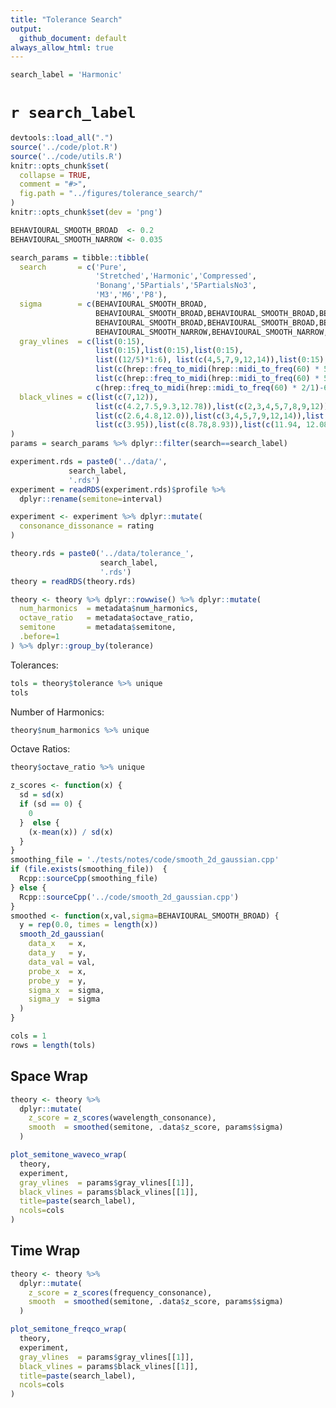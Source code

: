 ```yaml
---
title: "Tolerance Search"
output:
  github_document: default
always_allow_html: true
---
```


```r
search_label = 'Harmonic'
```

# `r search_label`

```r
devtools::load_all(".")
source('../code/plot.R')
source('../code/utils.R')
knitr::opts_chunk$set(
  collapse = TRUE,
  comment = "#>",
  fig.path = "../figures/tolerance_search/"
)
knitr::opts_chunk$set(dev = 'png')
```

```r
BEHAVIOURAL_SMOOTH_BROAD  <- 0.2
BEHAVIOURAL_SMOOTH_NARROW <- 0.035

search_params = tibble::tibble(
  search       = c('Pure',
                   'Stretched','Harmonic','Compressed',
                   'Bonang','5Partials','5PartialsNo3',
                   'M3','M6','P8'),
  sigma        = c(BEHAVIOURAL_SMOOTH_BROAD,
                   BEHAVIOURAL_SMOOTH_BROAD,BEHAVIOURAL_SMOOTH_BROAD,BEHAVIOURAL_SMOOTH_BROAD,
                   BEHAVIOURAL_SMOOTH_BROAD,BEHAVIOURAL_SMOOTH_BROAD,BEHAVIOURAL_SMOOTH_BROAD,
                   BEHAVIOURAL_SMOOTH_NARROW,BEHAVIOURAL_SMOOTH_NARROW,BEHAVIOURAL_SMOOTH_NARROW),
  gray_vlines  = c(list(0:15),
                   list(0:15),list(0:15),list(0:15),
                   list((12/5)*1:6), list(c(4,5,7,9,12,14)),list(0:15),
                   list(c(hrep::freq_to_midi(hrep::midi_to_freq(60) * 5/4)-60,4,4.092442)),
                   list(c(hrep::freq_to_midi(hrep::midi_to_freq(60) * 5/3)-60,8.66952)),
                   c(hrep::freq_to_midi(hrep::midi_to_freq(60) * 2/1)-60)),
  black_vlines = c(list(c(7,12)),
                   list(c(4.2,7.5,9.3,12.78)),list(c(2,3,4,5,7,8,9,12)),list(c(3.8,4.8,11.1,14.5)),
                   list(c(2.6,4.8,12.0)),list(c(3,4,5,7,9,12,14)),list(c(4,5,7,9,12,14)),
                   list(c(3.95)),list(c(8.78,8.93)),list(c(11.94, 12.08)))
)
params = search_params %>% dplyr::filter(search==search_label)
```

```r
experiment.rds = paste0('../data/',
             search_label,
             '.rds')
experiment = readRDS(experiment.rds)$profile %>% 
  dplyr::rename(semitone=interval)

experiment <- experiment %>% dplyr::mutate(
  consonance_dissonance = rating
)

theory.rds = paste0('../data/tolerance_',
                    search_label,
                    '.rds')
theory = readRDS(theory.rds)

```

```r

theory <- theory %>% dplyr::rowwise() %>% dplyr::mutate(
  num_harmonics  = metadata$num_harmonics,
  octave_ratio   = metadata$octave_ratio,
  semitone       = metadata$semitone,
  .before=1
) %>% dplyr::group_by(tolerance)
```

Tolerances:
```r
tols = theory$tolerance %>% unique
tols
```

Number of Harmonics:
```r
theory$num_harmonics %>% unique
```

Octave Ratios:
```r
theory$octave_ratio %>% unique
```

```r
z_scores <- function(x) {
  sd = sd(x)
  if (sd == 0) {
    0
  }  else {
    (x-mean(x)) / sd(x) 
  }
}
smoothing_file = './tests/notes/code/smooth_2d_gaussian.cpp'
if (file.exists(smoothing_file))  {
  Rcpp::sourceCpp(smoothing_file)
} else {
  Rcpp::sourceCpp('../code/smooth_2d_gaussian.cpp')
}
smoothed <- function(x,val,sigma=BEHAVIOURAL_SMOOTH_BROAD) {
  y = rep(0.0, times = length(x))
  smooth_2d_gaussian(
    data_x   = x,
    data_y   = y,
    data_val = val,
    probe_x  = x,
    probe_y  = y, 
    sigma_x  = sigma,
    sigma_y  = sigma
  )
}
```

```r
cols = 1
rows = length(tols)
```

## Space Wrap

```r
theory <- theory %>% 
  dplyr::mutate(
    z_score = z_scores(wavelength_consonance),
    smooth  = smoothed(semitone, .data$z_score, params$sigma)
  )
```

```r
plot_semitone_waveco_wrap(
  theory, 
  experiment, 
  gray_vlines  = params$gray_vlines[[1]],
  black_vlines = params$black_vlines[[1]],
  title=paste(search_label),
  ncols=cols
)
```

## Time Wrap

```r
theory <- theory %>% 
  dplyr::mutate(
    z_score = z_scores(frequency_consonance),
    smooth  = smoothed(semitone, .data$z_score, params$sigma)
  )
```

```r

plot_semitone_freqco_wrap(
  theory, 
  experiment, 
  gray_vlines  = params$gray_vlines[[1]],
  black_vlines = params$black_vlines[[1]],
  title=paste(search_label),
  ncols=cols
)
```
